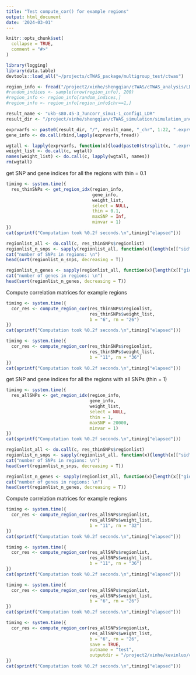 ```yaml
---
title: "Test compute_cor() for example regions"
output: html_document
date: '2024-03-01'
---
```


```r
knitr::opts_chunk$set(
  collapse = TRUE,
  comment = "#>"
)
```

```r
library(logging)
library(data.table)
devtools::load_all("~/projects/cTWAS_package/multigroup_test/ctwas")
```

```r
region_info <- fread("/project2/xinhe/shengqian/cTWAS/cTWAS_analysis/LD_regions.txt")
#random_indices <- sample(nrow(region_info), 200)
#region_info <- region_info[random_indices,]
#region_info <- region_info[region_info$chr==1,]
```

```r
result_name <- "ukb-s80.45-3_7uncorr_simu1-1_config1_LDR"
result_dir <- "/project/xinhe/shengqian/cTWAS_simulation/simulation_uncorrelated_seven_tissues/"

exprvarfs <- paste0(result_dir, "/", result_name, "_chr", 1:22, ".exprvar")
gene_info <- do.call(rbind,lapply(exprvarfs,fread))

wgtall <- lapply(exprvarfs, function(x){load(paste0(strsplit(x, ".exprvar")[[1]], ".exprqc.Rd")); wgtlist})
weight_list <- do.call(c, wgtall)
names(weight_list) <- do.call(c, lapply(wgtall, names))
rm(wgtall)
```

get SNP and gene indices for all the regions with thin = 0.1
```r
timing <- system.time({
  res_thinSNPs <- get_region_idx(region_info,
                                 gene_info,
                                 weight_list,
                                 select = NULL,
                                 thin = 0.1,
                                 maxSNP = Inf,
                                 minvar = 1)
})
cat(sprintf("Computation took %0.2f seconds.\n",timing["elapsed"]))
```

```r
regionlist_all <- do.call(c, res_thinSNPs$regionlist)
regionlist_n_snps <- sapply(regionlist_all, function(x){length(x[["sid"]])})
cat("number of SNPs in regions: \n")
head(sort(regionlist_n_snps, decreasing = T))

regionlist_n_genes <- sapply(regionlist_all, function(x){length(x[["gid"]])})
cat("number of genes in regions: \n")
head(sort(regionlist_n_genes, decreasing = T))
```

Compute correlation matrices for example regions
```r
timing <- system.time({
  cor_res <- compute_region_cor(res_thinSNPs$regionlist,
                                res_thinSNPs$weight_list,
                                b = "6", rn = "26")
})
cat(sprintf("Computation took %0.2f seconds.\n",timing["elapsed"]))
```

```r
timing <- system.time({
  cor_res <- compute_region_cor(res_thinSNPs$regionlist,
                                res_thinSNPs$weight_list,
                                b = "11", rn = "36")
})
cat(sprintf("Computation took %0.2f seconds.\n",timing["elapsed"]))
```

get SNP and gene indices for all the regions with all SNPs (thin = 1)
```r
timing <- system.time({
  res_allSNPs <- get_region_idx(region_info,
                                gene_info,
                                weight_list,
                                select = NULL,
                                thin = 1,
                                maxSNP = 20000,
                                minvar = 1)
})
cat(sprintf("Computation took %0.2f seconds.\n",timing["elapsed"]))
```

```r
regionlist_all <- do.call(c, res_thinSNPs$regionlist)
regionlist_n_snps <- sapply(regionlist_all, function(x){length(x[["sid"]])})
cat("number of SNPs in regions: \n")
head(sort(regionlist_n_snps, decreasing = T))

regionlist_n_genes <- sapply(regionlist_all, function(x){length(x[["gid"]])})
cat("number of genes in regions: \n")
head(sort(regionlist_n_genes, decreasing = T))
```

Compute correlation matrices for example regions
```r
timing <- system.time({
  cor_res <- compute_region_cor(res_allSNPs$regionlist,
                                res_allSNPs$weight_list,
                                b = "11", rn = "32")
})
cat(sprintf("Computation took %0.2f seconds.\n",timing["elapsed"]))
```

```r
timing <- system.time({
  cor_res <- compute_region_cor(res_allSNPs$regionlist,
                                res_allSNPs$weight_list,
                                b = "11", rn = "36")
})
cat(sprintf("Computation took %0.2f seconds.\n",timing["elapsed"]))
```

```r
timing <- system.time({
  cor_res <- compute_region_cor(res_allSNPs$regionlist,
                                res_allSNPs$weight_list,
                                b = "6", rn = "26")
})
cat(sprintf("Computation took %0.2f seconds.\n",timing["elapsed"]))
```

```r
timing <- system.time({
  cor_res <- compute_region_cor(res_allSNPs$regionlist,
                                res_allSNPs$weight_list,
                                b = "6", rn = "26",
                                save = TRUE,
                                outname = "test",
                                outputdir = "/project2/xinhe/kevinluo/cTWAS/ctwas_tutorial/")
})
cat(sprintf("Computation took %0.2f seconds.\n",timing["elapsed"]))
```

